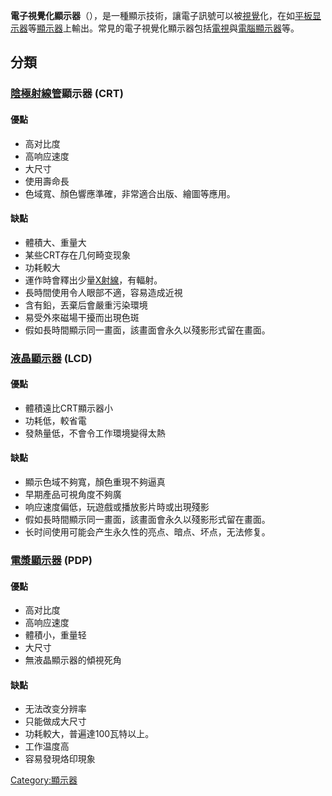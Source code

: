 '''電子視覺化顯示器'''（{{lang-en|Electronic visual display}}），是一種顯示技術，讓電子訊號可以被[[視覺|視覺]]化，在如[[平板显示器|平板显示器]]等[[顯示器|顯示器]]上輸出。常見的電子視覺化顯示器包括[[電視|電視]]與[[電腦顯示器|電腦顯示器]]等。
==分類==
=== [[陰極射線管|陰極射線管]]顯示器 (CRT) ===
==== 優點 ====
*高对比度
*高响应速度
*大尺寸
*使用壽命長
*色域寬、顏色響應準確，非常適合出版、繪圖等應用。

==== 缺點 ====
*體積大、重量大
*某些CRT存在几何畸变现象
*功耗較大
*運作時會釋出少量[[X射線|X射線]]，有輻射。
*長時間使用令人眼部不適，容易造成近視
*含有鉛，丟棄后會嚴重污染環境
*易受外來磁場干擾而出現色斑
*假如長時間顯示同一畫面，該畫面會永久以殘影形式留在畫面。

=== [[液晶顯示器|液晶顯示器]] (LCD) ===
==== 優點 ====
*體積遠比CRT顯示器小
*功耗低，較省電
*發熱量低，不會令工作環境變得太熱

==== 缺點 ====
*顯示色域不夠寬，顏色重現不夠逼真
*早期產品可視角度不夠廣
*响应速度偏低，玩遊戲或播放影片時或出現殘影
*假如長時間顯示同一畫面，該畫面會永久以殘影形式留在畫面。
*长时间使用可能会产生永久性的亮点、暗点、坏点，无法修复。

=== [[電漿顯示器|電漿顯示器]] (PDP) ===
==== 優點 ====
*高对比度
*高响应速度
*體積小，重量轻
*大尺寸
*無液晶顯示器的傾視死角

==== 缺點 ====
*无法改变分辨率
*只能做成大尺寸
*功耗較大，普遍達100瓦特以上。
*工作温度高
*容易發現烙印現象

{{电脑基本部件}}
{{Authority control}}

[[Category:顯示器|Category:顯示器]]